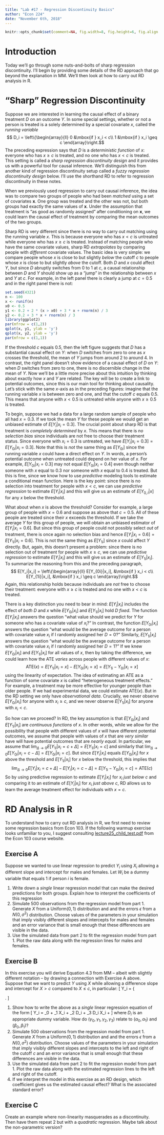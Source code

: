 ```yaml
---
title: "Lab #17 - Regression Discontinuity Basics"
author: "Econ 224"
date: "November 6th, 2018"
---
```


<!-- knitr global options -->
```r
knitr::opts_chunk$set(comment=NA, fig.width=8, fig.height=6, fig.align = 'center')
```

# Introduction
Today we'll go through some nuts-and-bolts of sharp regression discontinuity.
I'll begin by providing some details of the RD approach that go beyond the explanation in MM.
We'll then look at how to carry out RD analysis in R.  

# "Sharp" Regression Discontinuity
Suppose we are interested in learning the causal effect of a binary treatment $D$ on an outcome $Y$.
In some special settings, whether or not a person is treated is a solely determined by a special covariate $x$, called the *running variable*
$$ D_i = \left\{\begin{array}{ll}
0 &\mbox{if } x_i < c\\
1 &\mbox{if } x_i \geq c 
\end{array}\right.$$
The preceding expression says that $D$ is a *deterministic function* of $x$: everyone who has $x \geq c$ is treated, and no one who has $x < c$ is treated.
This setting is called a *sharp regression discontinuity design* and it provides us with a powerful tool for causal inference.
We'll distinguish this from another kind of regression discontinuity setup called a *fuzzy regression discontinuity design* below.
I'll use the shorthand RD to refer to regression discontinuity in these notes.

When we previously used regression to carry out causal inference, the idea was to compare two groups of people who had been *matched* using a set of covariates $\mathbf{x}$.
One group was treated and the other was not, but both groups had exactly the same values of $\mathbf{x}$.
Under the assumption that treatment is "as good as randomly assigned" after conditioning on $\mathbf{x}$, we could learn the causal effect of treatment by comparing the mean outcomes of the two groups.

Sharp RD is very different since there is no way to carry out matching using the running variable $x$.
This is because everyone who has $x < c$ is untreated while everyone who has $x \geq c$ is treated.
Instead of matching people who have the same covariate values, sharp RD *extrapolates* by comparing people with *different* covariate values.
The basic idea is very simple: we compare people whose $x$ is close to but slightly *below* the cutoff $c$ to people whose $x$ is close to but slightly *above* the cutoff.
Both $D$ and $x$ could affect $Y$, but since $D$ abruptly switches from 0 to 1 at $c$, a causal relationship between $D$ and $Y$ should show up as a "jump" in the relationship between $x$ and $Y$ at $c$.
For example, in the left panel there is clearly a jump at $c = 0.5$ and in the right panel there is not: 

```r
set.seed(4321)  
n <- 100
x <- runif(n)
x0 <- 0.5
y1 <- 0.2 + 2 * (x > x0) + 3 * x + rnorm(n) / 3
y2 <- 0.2 + 3 * x + rnorm(n) / 3
library(ggplot2)
par(mfrow = c(1,2))
qplot(x, y1, ylab = 'y') 
qplot(x, y2, ylab = 'y') 
par(mfrow = c(1,1))
```

If the threshold $c$ equals 0.5, then the left figure suggests that $D$ has a substantial causal effect on $Y$: when $D$ switches from zero to one as $x$ crosses the threshold, the mean of $Y$ jumps from around 2 to around 4.
In contrast, the right panel doesn't show evidence of a causal effect of $D$ on $Y$: when $D$ switches from zero to one, there is no discernible change in the mean of $Y$.
Now we'll be a little more precise about this intuition by thinking about exactly how $x$ and $Y$ are related.
The key will be to create a link to potential outcomes, since this is our main tool for thinking about causality.
Let's stick with the same $x$-axis as in the preceding figures: imagine that the running variable $x$ is between zero and one, and that the cutoff $c$ equals 0.5.
This means that anyone with $x < 0.5$ is untreated while anyone with $x\geq 0.5$ is treated.

To begin, suppose we had a data for a large random sample of people who all had $x = 0.3$.
If we took the mean $Y$ for these people we would get an unbiased estimate of $E[Y_i|x_i = 0.3]$.
The crucial point about sharp RD is that treatment is *completely determined* by $x$.
This means that there is *no selection bias* since individuals are not free to choose their treatment status.
Since everyone with $x_i = 0.3$ is untreated, we have $E[Y_i|x_i = 0.3] = E[Y_{0i}|x_i = 0.3]$.
Note that this is *not* the same thing as $E[Y_{0i}]$ since the running variable $x$ could have a direct effect on $Y$. 
In words, a person's potential outcome when untreated could depend on her value of $x$.
For example, $E[Y_{0i} |x_i = 0.3]$ may not equal $E[Y_{0i}|x_i = 0.4]$ even though neither someone with $x$ equal to 0.3 nor someone with $x$ equal to 0.4 is treated.
But this is fine, since we know how to use *predictive* modeling tools to estimate a conditional mean function.
Here is the key point: since there is no selection into treatment for people with $x < c$, we can use *predictive regression* to estimate $E[Y_i|x_i]$ and this will give us an estimate of $E[Y_{0,i}|x]$ for any $x$ below the threshold.

What about when $x$ is above the threshold?
Consider for example, a large group of people with $x = 0.6$ and suppose as above that $c = 0.5$.
All of these people are treated since their $x$ exceeds the threshold.
If we take the average $Y$ for this group of people, we will obtain an unbiased estimator of $E[Y_i|x_i=0.6]$.
But since this group of people could not possibly select *out* of treatment, there is once again no selection bias and hence $E[Y_i|x_i=0.6] = E[Y_{1i}|x_i = 0.6]$. 
This is not the same thing as $E[Y_{1i}]$ since $x$ could affect $Y$ directly.
But, again, this doesn't present a problem: since there is no selection out of treatment for people with $x \geq c$, we can use *predictive regression* to estimate $E[Y_i|x_i]$ and this will give us an estimate of $E[Y_{1i}|x_i]$. 
To summarize the reasoning from this and the preceding paragraph, 
$$ E[Y_i|x_i] = \left\{\begin{array}{ll}
E[Y_{0i}|x_i], &\mbox{if } x_i < c\\
E[Y_{1i}|x_i], &\mbox{if } x_i \geq c 
\end{array}\right.$$
Again, this relationship holds because individuals are *not* free to choose their treatment: everyone with $x \geq c$ is treated and no one with $x < c$ is treated.

There is a key distinction you need to bear in mind: $E[Y_i|x_i]$ includes the effect of *both* $D$ and $x$ while $E[Y_{0i}|x_i]$ and $E[Y_{1i}|x_i]$ hold $D$ *fixed*.
The function $E[Y_i|x_i]$ answers the question "what value should we predict for $Y$ for someone who has a covariate value of $x_i$?"
In contrast, the function $E[Y_{0i}|x_i]$ answers the question "what would be the average outcome for a person with covariate value $x_i$ if I randomly assigned her $D=0$?"
Similarly, $E[Y_{1i}|x_i]$ answers the question "what would be the average outcome for a person with covariate value $x_i$ if I randomly assigned her $D=1$?"
If we knew $E[Y_{0i}|x_i]$ and $E[Y_{1i}|x_i]$ for all values of $x$, then by taking the difference, we could learn how the ATE *varies* across people with different values of $x$:
$$\mbox{ATE}(x) = E[Y_{1i}|x_i = x] - E[Y_{0i}|x_i = x] = E[Y_{1i} - Y_{0i}|x_i = x]$$
using the linearity of expectation.
The idea of estimating an ATE as a function of some covariate $x$ is called "heterogeneous treatment effects."
For example, a treatment may be more effective for younger people than older people.
If we had experimental data, we could estimate $\mbox{ATE}(x)$.
But in the RD setting we only have *observational data*.
Crucially, we never observe $E[Y_{0i}|x_i]$ for anyone with $x_i \geq c$, and we never observe $E[Y_{1i}|x_i]$ for anyone with $x_i < c$.

So how can we proceed?
In RD, the key assumption is that $E[Y_{0i}|x_i]$ and $E[Y_{1i}|x_i]$ are   *continuous functions* of $x$. 
In other words, while we allow for the possibility that people with different values of $x$ will have different potential outcomes, we assume that people with values of $x$ that are *very similar* have will have potential outcomes that are *nearly equal*.
In particular, we assume that $\lim_{\Delta \rightarrow 0} E[Y_{1i}|x_i = c + \Delta] = E[Y_{1i}|x_i = c]$ and similarly that $\lim_{\Delta \rightarrow 0} E[Y_{0i}|x_i = c - \Delta] = E[Y_{0i}|x_i = c]$.
But since $E[Y_i|x_i]$ equals $E[Y_{0i}|x_i]$ for $x$ above the threshold and $E[Y_{1i}|x_i]$ for $x$ below the threshold, this implies that 
$$\lim_{\Delta \rightarrow 0} E[Y_i|x_i = c + \Delta] - E[Y_i|x_i = c - \Delta] = E[Y_{1i} - Y_{0i}|x_i = c] = \mbox{ATE}(c)$$
So by using predictive regression to estimate $E[Y_i|x_i]$ for $x_i$ *just below* $c$ and comparing it to an estimate of $E[Y_i|x_i]$ for $x_i$ *just above* $c$, RD allows us to learn the average treatment effect for individuals with $x = c$.

# RD Analysis in R 
To understand how to carry out RD analysis in R, we first need to review some regression basics from Econ 103. 
If the following warmup exercise looks unfamiliar to you, I suggest consulting [lecture25_child_test.pdf](http://ditraglia.com/Econ103Public/slides/lecture25_child_test.pdf) from the Econ 103 course website.

## Exercise A
Suppose we wanted to use linear regression to predict $Y_i$ using $X_i$ allowing a different slope and intercept for males and females. Let $W_i$ be a dummy variable that equals $1$ if person $i$ is female.

1. Write down a *single* linear regression model that can make the desired predictions for both groups. Explain how to interpret the coefficients of this regression
2. Simulate 500 observations from the regression model from part 1. Generate $X$ from a Uniform$(0,1)$ distribution and and the errors $\epsilon$ from a $N(0,\sigma^2)$ distribution. Choose values of the parameters in your simulation that imply visibly different slopes and intercepts for males and females and an error variance that is small enough that these differences are visible in the data.
3. Use the simulated data from part 2 to fit the regression model from part 1. Plot the raw data along with the regression lines for males and females.

## Exercise B
In this exercise you will derive Equation 4.3 from MM -- albeit with slightly different notation -- by drawing a connection with Exercise A above.
Suppose that we want to predict $Y$ using $X$ while allowing a difference slope and intercept for $X >c$ compared to $X \leq c$, in particular:
\[
Y_i = \left\{ \begin{array}{ll}
\alpha_0 + \alpha_1 X_i  + \epsilon, & \mbox{for } X_i \leq c\\
\beta_0 + \beta_1 X_i  + \epsilon, & \mbox{for } X_i \leq c\\
\end{array}
\right.
\]

1. Show how to write the above as a *single* linear regression equation of the form 
\[
   Y_i = \gamma_0 + \gamma_1 X_i + \gamma_2 D_i + \gamma_3 D_i X_i + \epsilon
\]
where $D_i$ is an appropriate dummy variable. How do $(\gamma_0, \gamma_1, \gamma_2, \gamma_3)$ relate to $(\alpha_0, \alpha_1)$ and $(\beta_0, \beta_1)$?
2. Simulate 500 observations from the regression model from part 1. Generate $X$ from a Uniform$(0,1)$ distribution and and the errors $\epsilon$ from a $N(0,\sigma^2)$ distribution. Choose values of the parameters in your simulation that imply visibly different slopes and intercepts to the left and right of the cutoff $c$ and an error variance that is small enough that these differences are visible in the data.
3. Use the simulated data from part 2 to fit the regression model from part 1. Plot the raw data along with the estimated regression lines to the left and right of the cutoff. 
4. If we interpret the model in this exercise as an RD design, which coefficient gives us the estimated causal effect? What is the associated standard error? 

## Exercise C
Create an example where non-linearity masquerades as a discontinuity. Then have them repeat 2 but with a *quadratic* regression. Maybe talk about the non-parametric version?

